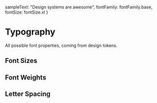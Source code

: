 
  sampleText: "Design systems are awesome",
  fontFamily: fontFamily.base,
  fontSize: fontSize.xl
  }

<Meta title="Typography" />

# Typography

All possible font properties, coming from design tokens. 

## Font Sizes

<Canvas>
  <Typeset {...defaultStyle}  variants= {{"fontSize": fontSize}}/>
</Canvas>


## Font Weights

<Canvas>
  <Typeset {...defaultStyle}  variants= {{"fontWeight": fontWeight}}/>
</Canvas>


## Letter Spacing

<Canvas>
  <Typeset {...defaultStyle}  variants= {{"letterSpacing": letterSpacing}}/>
</Canvas>
